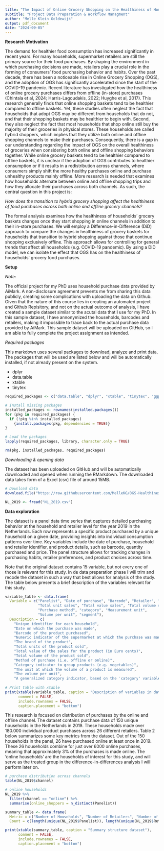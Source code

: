 ```yaml
---
title: "The Impact of Online Grocery Shopping on the Healthiness of Households’ Food Purchases"
subtitle: "Project Data Preparation & Workflow Managment"
author: "Melle Klein Goldewijk"
output: pdf_document
date: "2024-09-05"
---
```


**Research Motivation**
 
The demand for healthier food consumption has increased significantly in recent years. For 
many households, supermarket retailers are still the primary source for their food purchases. 
By shaping the environment in which purchasing decisions are made, retailers play a crucial 
role in the forming of consumers’ food purchasing behavior and habits. Over the past decade,
there has been a noticeable rise in Online Grocery Shopping (OGS), and the adoption of OGS 
has significantly accelerated since the start of the COVID-19 pandemic. Recent literature has 
investigated how the healthiness of online grocery purchases differs from offline (in-store)
purchases (Chintala et al, 2024; Harris-Lagoudakis, 2022; Huyghe et al, 2017). This research
generally finds that online shopping baskets tend to be healthier compared to offline baskets.
Yet, these studies often neglect the fact that households that adopt OGS may be different from 
households that do not, and that their shopping baskets may be healthier to begin with. Second, 
they also neglect the fact that most households that shop online still buy the majority of their 
groceries in physical stores. These households are called hybrid shoppers, which implies that 
they utilize both online and offline shopping channels to make their purchases. Consequently, 
there is a gap in our understanding regarding the impact of OGS on the overall healthiness of 
groceries when considering both online and offline shopping behaviors together. While online 
grocery baskets tend to be healthier compared to offline baskets, it is unclear if the adoption of 
OGS contributes to healthier consumption or if it results in a redistribution across channels, 
where consumers simply shift the more healthy purchases online and purchase unhealthy 
products mainly offline. More research is needed that examines how households alternate 
between online and offline shopping trips and how they allocate their purchases across both 
channels. As such, the central question in this project is:

*How does the transition to hybrid grocery shopping affect the healthiness of food purchases 
across both online and offline grocery channels?*

The formal analysis examines how the healthiness of households’ grocery baskets changes
once they start shopping in online channels in addition to their in-store purchases. We will 
employ a Difference-in-Difference (DiD) approach to compare the changes in healthiness 
of grocery baskets for households that transition to hybrid shopping against those that 
continue shopping exclusively offline. This approach allows for controlling for general trends
that affect all households (e.g. COVID-19 pandemic). By using a DiD model, we can isolate
the effect that OGS has on the healthiness of households’ grocery food purchases.
\newpage

**Setup**

*Note:*

The official project for my PhD uses household purchase data provided by AiMark. A non-disclosure agreement prevents me from sharing this data publicly, creating some complications with uploading the data on Github. Given that the nature of this course lies in creating an automated project and Github Repisitory, and not on the actual outcome of analysis, I have created a sample dataset similar to the acutal data that I use for my PhD. In this sample dataset, I have annonymized the households, barcodes and retailers, making it impossible to trace back to the actual purchase data provided by AiMark. This sample dataset will be uploaded on GitHub, so I am able to fully complete the project assignment as intended.

*Required packages*

This markdown uses several packages to download, analyze and print data. The packages that will be used are listed below and will be automatically installed, if not already present on the system.

* dplyr
* data.table
* xtable
* tinytex

```r
required_packages <- c("data.table", "dplyr", "xtable", "tinytex", "ggplot2")

# Install missing packages
installed_packages <- rownames(installed.packages())
for (pkg in required_packages) {
  if (!pkg %in% installed_packages) 
    {install.packages(pkg, dependencies = TRUE)}
}

# Load the packages
lapply(required_packages, library, character.only = TRUE)

rm(pkg, installed_packages, required_packages)
```

*Downloading & opening data*

The dataset has been uploaded on GitHub and will be automatically downloaded and opened when running the RMarkdown. The downloaded data takes form of a Excel (csv) file of around 15MB. 

```r
# Download data
download.file("https://raw.githubusercontent.com/MelleKG/OGS-Healthiness/main/sample_dataset_dprep.csv", "NL_2019.csv")

NL_2019 <- fread("NL_2019.csv")
```
\newpage



**Data exploration** 

The dataset is a panel data time series that captures detailed purchasing behavior at the household and retailer level for the year 2019 in the Netherlands. Each row represents a specific product purchased by a unique household on a given date, providing insights into individual consumption patterns over time. Key variables include the date of purchase, household and retailer identifier, and product details, such as barcode, quantity purchased and price. The panel structure allows for tracking changes in purchasing habits, retailer preferences, and product choices across time. 

Note that the original dataset contains 15 variable, but not every one of those is relevant for this study. In de data preparation phase I will trim and recode the dataset in such a way that best allows for analysis of the study. The table below presents a brief description of the variables relevant for this study.


```r
variable_table <- data.frame(
  Variable = c("Panelist", "Date of purchase", "Barcode", "Retailer", "Brand", 
               "Total unit sales", "Total value sales", "Total volume sales", 
               "Purchase method", "category", "Measurement unit", 
               "Volume per unit", "segment"),
  Description = c(
    "Unique identifier for each household",
    "Date on which the purchase was made",
    "Barcode of the product purchased",
    "Numeric indicator of the supermarket at which the purchase was made",
    "The brand of the product",
    "Total units of the product sold",
    "Total value of the sales for the product (in Euro cents)",
    "Total volume of the product sold",
    "Method of purchase (i.e. offline or online)",
    "Category indicator to group products (e.g. vegetables)",
    "The unit at which the volume of a product is measured",
    "The volume per unit",
    "A generalized category indicator, based on the 'category' variable"))
    
# Print table with xtable
print(xtable(variable_table, caption = "Description of variables in dataset"), 
      comment = FALSE, 
      include.rownames = FALSE, 
      caption.placement = "bottom")

```


This research is focused on distribution of purchases by the online and offline channel. The dataset contains purchase data of 150 unique households in the Netherlands in 2019. These households made over 180.000 individual product purchases across 26 different retailers. Table 2 below summarizes some key metrics from the dataset. Out of the 150 households in the panel, 26 have purchased online at least once in 2019. These 26 households combine for just over 6000 online purchases, meaning that approximately 3% of the purchases is made online. The 'online households' are the households of interest for this study, and will serve as the treated group in the difference-in-differences analysis I will perform later on.
 
```r
# purchase distribution across channels
table(NL_2019$channel)

# online households
NL_2019 %>% 
  filter(channel == "online") %>%
  summarise(online_shoppers = n_distinct(Panelist))

```

```r
summary_table <- data.frame(
  Metric = c("Number of Households", "Number of Retailers", "Number of Purchases"),
  Count = c(length(unique(NL_2019$Panelist)), length(unique(NL_2019$Retailer)), nrow(NL_2019)))

print(xtable(summary_table, caption = "Summary structure dataset"), 
      comment = FALSE, 
      include.rownames = FALSE, 
      caption.placement = "bottom")
```





